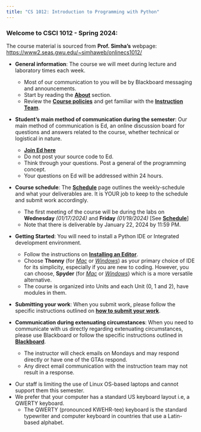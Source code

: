 ```yaml
---
title: "CS 1012: Introduction to Programming with Python"
---
```


### Welcome to CSCI 1012 - Spring 2024:

:::{.callout-caution title="Cource Content" collapse="false"}
The course material is sourced from **Prof. Simha's** webpage: <https://www2.seas.gwu.edu/~simhaweb/onlinecs1012/>
:::

- **General information**: The course we will meet during lecture and laboratory times each week.
    - Most of our communication to you will be by Blackboard messaging and announcements.
    - Start by reading the [**About**](about.qmd) section. 
    - Review the [**Course policies**](course-policies.qmd) and get familiar with the [**Instruction Team**](instructors.qmd). 

- **Student's main method of communication during the semester**: Our main method of communication is Ed, an online discussion board for questions and answers related to the course, whether technical or logistical in nature.
    - [**Join Ed here**](https://edstem.org/us/join/aNhz9P)
    - Do not post your source code to Ed. 
    - Think through your questions. Post a general of the programming concept. 
    - Your questions on Ed will be addressed within 24 hours.

- **Course schedule**: The [**Schedule**](schedule.qmd) page outlines the weekly-schedule and what your deliverables are. It is YOUR job to keep to the schedule and submit work accordingly.
    - The first meeting of the course will be during the labs on **Wednesday** _(01/17/2024)_ and **Friday** _(01/19/2024)_ [See [**Schedule**](schedule.qmd)]
    - Note that there is deliverable by January  22, 2024 by 11:59 PM.

- **Getting Started**: You will need to install a Python IDE or Integrated development environment.
    - Follow the instructions on [**Installing an Editor**](units/unit0/editor.qmd).
    - Choose **Thonny** (for [_Mac_](units/unit0/guides/thonny-mac.qmd) or [_Windows_](units/unit0/guides/thonny-windows.qmd)) as your primary choice of IDE for its simplicity, especially if you are new to coding. However, you can choose, **Spyder** (for [_Mac_](units/unit0/guides/anaconda-mac.qmd) or [_Windows_](units/unit0/guides/anaconda-windows.qmd)) which is a more versatile alternative. 
    - The course is organized into Units and each Unit (0, 1 and 2), have modules in them. 

- **Submitting your work**: When you submit work, please follow the specific instructions outlined on [**how to submit your work**](submit-remember.qmd).

- **Communication during extenuating circumstances**: When you need to communicate with us directly regarding extenuating circumstances, please use Blackboard or follow the specific instructions outlined in [**Blackboard**](https://blackboard.gwu.edu).
    - The instructor will check emails on Mondays and may respond directly or have one of the GTAs respond. 
    - Any direct email communication with the instruction team may not result in a response.

:::{.callout-important}
- Our staff is limiting the use of Linux OS-based laptops and cannot support them this semester. 
- We prefer that your computer has a standard US keyboard layout i.e, a QWERTY keyboard. 
    - The QWERTY (pronounced KWEHR-tee) keyboard is the standard typewriter and computer keyboard in countries that use a Latin-based alphabet.
:::

